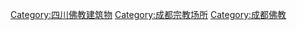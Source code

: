 [[Category:四川佛教建筑物|Category:四川佛教建筑物]]
[[Category:成都宗教场所|Category:成都宗教场所]]
[[Category:成都佛教|Category:成都佛教]]
